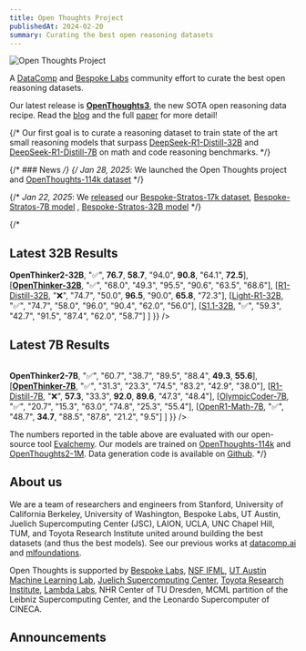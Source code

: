 ```yaml
---
title: Open Thoughts Project
publishedAt: 2024-02-20
summary: Curating the best open reasoning datasets
---
```


<div className="flex justify-center my-8">
  <Image
    src="/open_thoughts.png"
    alt="Open Thoughts Project"
    width={600}
    height={400}
    className="rounded-lg"
  />
</div>

A [DataComp](https://www.datacomp.ai/) and [Bespoke Labs](https://bespokelabs.ai/) community effort to curate the best open reasoning datasets.

Our latest release is <b>[OpenThoughts3](https://openthoughts.ai/blog/ot3)</b>, the new SOTA open reasoning data recipe. Read the [blog](https://openthoughts.ai/blog/ot3) and the full [paper](https://arxiv.org/pdf/2506.04178) for more detail! 

{/* Our first goal is to curate a reasoning dataset to train state of the art small reasoning models that surpass [DeepSeek-R1-Distill-32B](https://huggingface.co/deepseek-ai/DeepSeek-R1-Distill-Qwen-32B) and [DeepSeek-R1-Distill-7B](https://huggingface.co/deepseek-ai/DeepSeek-R1-Distill-Qwen-7B) on math and code reasoning benchmarks. */}

{/* ### News */}
{/* *Jan 28, 2025*: We launched the Open Thoughts project and [OpenThoughts-114k dataset](https://huggingface.co/datasets/open-thoughts/OpenThoughts-114k) */}

{/* *Jan 22, 2025*: We [released](https://www.bespokelabs.ai/blog/bespoke-stratos-the-unreasonable-effectiveness-of-reasoning-distillation) our [Bespoke-Stratos-17k dataset](https://huggingface.co/datasets/bespokelabs/Bespoke-Stratos-17k), [Bespoke-Stratos-7B model](https://huggingface.co/bespokelabs/Bespoke-Stratos-7B) , [Bespoke-Stratos-32B model](https://huggingface.co/bespokelabs/Bespoke-Stratos-32B) */}

{/*
## Latest 32B Results

<Table
  data={{
    headers: [
      "Model",
      "Data",
      "AIME24",
      "AIME25",
      "AMC23",
      "MATH500",
      "GPQA-D",
      "LCBv2"
    ],
    rows: [
      [<a href="https://huggingface.co/open-thoughts/OpenThinker2-32B"><b>OpenThinker2-32B</b></a>, "✅", <b>76.7</b>, <b>58.7</b>, "94.0", <b>90.8</b>, "64.1", <b>72.5</b>],
      [<a href="https://huggingface.co/open-thoughts/OpenThinker-32B"><b>OpenThinker-32B</b></a>, "✅", "68.0", "49.3", "95.5", "90.6", "63.5", "68.6"],
      [<a href="https://huggingface.co/deepseek-ai/DeepSeek-R1-Distill-Qwen-32B">R1-Distill-32B</a>, "❌", "74.7", "50.0", <b>96.5</b>, "90.0", <b>65.8</b>, "72.3"],
      [<a href="https://huggingface.co/qihoo360/Light-R1-32B">Light-R1-32B</a>, "✅", "74.7", "58.0", "96.0", "90.4", "62.0", "56.0"],
      [<a href="https://huggingface.co/simplescaling/s1.1-32B">S1.1-32B</a>, "✅", "59.3", "42.7", "91.5", "87.4", "62.0", "58.7"]
    ]
  }}
/>

## Latest 7B Results

<Table
  data={{
    headers: [
      "Model",
      "Data",
      "AIME24",
      "AIME25",
      "AMC23",
      "MATH500",
      "GPQA-D",
      "LCBv2"
    ],
    rows: [
      [<a href="https://huggingface.co/open-thoughts/OpenThinker2-7B"><b>OpenThinker2-7B</b></a>, "✅", "60.7", "38.7", "89.5", "88.4", <b>49.3</b>, <b>55.6</b>],
      [<a href="https://huggingface.co/open-thoughts/OpenThinker-7B"><b>OpenThinker-7B</b></a>, "✅", "31.3", "23.3", "74.5", "83.2", "42.9", "38.0"],
      [<a href="https://huggingface.co/deepseek-ai/DeepSeek-R1-Distill-Qwen-7B">R1-Distill-7B</a>, "❌", <b>57.3</b>, "33.3", <b>92.0</b>, <b>89.6</b>, "47.3", "48.4"],
      [<a href="https://huggingface.co/open-r1/OlympicCoder-7B">OlympicCoder-7B</a>, "✅", "20.7", "15.3", "63.0", "74.8", "25.3", "55.4"],
      [<a href="https://huggingface.co/open-r1/OpenR1-Qwen-7B">OpenR1-Math-7B</a>, "✅", "48.7", <b>34.7</b>, "88.5", "87.8", "21.2", "9.5"]
    ]
  }}
/>


The numbers reported in the table above are evaluated with our open-source tool [Evalchemy](https://github.com/mlfoundations/evalchemy). Our models are trained on [OpenThoughts-114k](https://huggingface.co/datasets/open-thoughts/OpenThoughts-114k) and [OpenThoughts2-1M](https://huggingface.co/datasets/open-thoughts/OpenThoughts2-1M). Data generation code is available on [Github](https://github.com/open-thoughts/open-thoughts).
*/}

## About us

We are a team of researchers and engineers from Stanford, University of California Berkeley, University of Washington, Bespoke Labs, UT Austin, Juelich Supercomputing Center (JSC), LAION, UCLA, UNC Chapel Hill, TUM, and Toyota Research Institute united around building the best datasets (and thus the best models). See our previous works at [datacomp.ai](https://www.datacomp.ai/) and [mlfoundations](https://github.com/mlfoundations).

Open Thoughts is supported by [Bespoke Labs](https://www.bespokelabs.ai/), [NSF IFML](https://www.ifml.institute/),  [UT Austin Machine Learning Lab](https://ml.utexas.edu/), [Juelich Supercomputing Center](https://www.fz-juelich.de/en/ias/jsc), [Toyota Research Institute](https://www.tri.global/), [Lambda Labs](https://lambdalabs.com/), NHR Center of TU Dresden, MCML partition of the Leibniz Supercomputing Center, and the Leonardo Supercomputer of CINECA.

## Announcements
